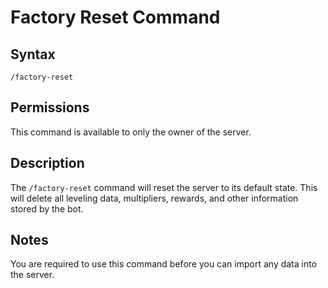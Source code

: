 # Factory Reset Command

## Syntax

```
/factory-reset
```

## Permissions

This command is available to only the owner of the server.

## Description

The `/factory-reset` command will reset the server to its default state. This will delete all leveling data, multipliers, rewards, and other information stored by the bot.

## Notes

You are required to use this command before you can import any data into the server.
